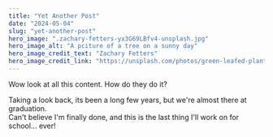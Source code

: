 ```yaml
---
title: "Yet Another Post"
date: "2024-05-04"
slug: "yet-another-post"
hero_image: ".zachary-fetters-yx3G69LBfv4-unsplash.jpg"
hero_image_alt: "A pciture of a tree on a sunny day"
hero_image_credit_text: "Zachary Fetters"
hero_image_credit_link: "https://unsplash.com/photos/green-leafed-plant-yx3G69LBfv4"
---
```


Wow look at all this content. How do they do it?

Taking a look back, its been a long few years, but we're almost there at graduation.  
Can't believe I'm finally done, and this is the last thing I'll work on for school... ever!